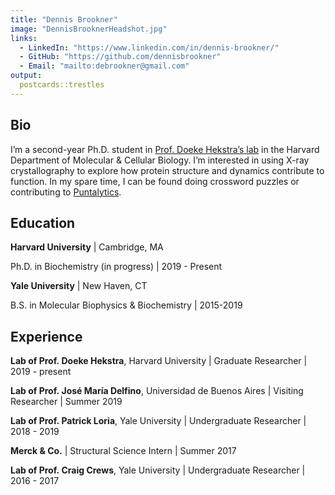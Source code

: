```yaml
---
title: "Dennis Brookner"
image: "DennisBrooknerHeadshot.jpg"
links:
  - LinkedIn: "https://www.linkedin.com/in/dennis-brookner/"
  - GitHub: "https://github.com/dennisbrookner"
  - Email: "mailto:debrookner@gmail.com"
output:
  postcards::trestles
---
```

 
## Bio

I'm a second-year Ph.D. student in [Prof. Doeke Hekstra's lab](https://hekstralab.fas.harvard.edu) in the Harvard Department of Molecular & Cellular Biology. I'm interested in using X-ray crystallography to explore how protein structure and dynamics contribute to function. In my spare time, I can be found doing crossword puzzles or contributing to [Puntalytics](https://twitter.com/ThePuntRunts).

## Education

**Harvard University** | Cambridge, MA

Ph.D. in Biochemistry (in progress) | 2019 - Present

**Yale University** | New Haven, CT

B.S. in Molecular Biophysics & Biochemistry | 2015-2019

## Experience

**Lab of Prof. Doeke Hekstra**, Harvard University | Graduate Researcher | 2019 - present

**Lab of Prof. José María Delfino**, Universidad de Buenos Aires | Visiting Researcher | Summer 2019

**Lab of Prof. Patrick Loria**, Yale University | Undergraduate Researcher | 2018 - 2019

**Merck & Co.** | Structural Science Intern | Summer 2017

**Lab of Prof. Craig Crews**, Yale University | Undergraduate Researcher | 2016 - 2017


